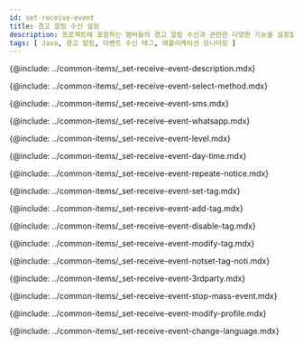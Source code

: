 ```yaml
---
id: set-receive-event
title: 경고 알림 수신 설정
description: 프로젝트에 포함하는 멤버들의 경고 알림 수신과 관련한 다양한 기능을 설정할 수 있습니다.
tags: [ Java, 경고 알림, 이벤트 수신 태그, 애플리케이션 모니터링 ]
---
```


{@include: ../common-items/_set-receive-event-description.mdx}  

<!-- 수신 수단 선택하기 -->
{@include: ../common-items/_set-receive-event-select-method.mdx}

<!-- SMS 알림 수신 추가하기-->
{@include: ../common-items/_set-receive-event-sms.mdx} 

<!-- WhatsApp 알림 수신-->
{@include: ../common-items/_set-receive-event-whatsapp.mdx}

<!-- 모바일 알림 수신 추가하기 -->
<!-- {@include: ../common-items/_set-receive-event-mobile.mdx} -->

<!-- 수신 레벨 선택하기 -->
{@include: ../common-items/_set-receive-event-level.mdx}

<!-- 요일 및 시간별 알람 설정하기 -->
{@include: ../common-items/_set-receive-event-day-time.mdx}  

<!-- 경고 알림 반복 설정하기 -->
{@include: ../common-items/_set-receive-event-repeate-notice.mdx}  

<!-- 팀별, 사용자별 알림 설정하기 -->
{@include: ../common-items/_set-receive-event-set-tag.mdx}

<!-- 이벤트 수신 태그 추가하기 -->
{@include: ../common-items/_set-receive-event-add-tag.mdx}

<!-- 이벤트 수신 태그 해제하기 -->
{@include: ../common-items/_set-receive-event-disable-tag.mdx}

<!-- 이벤트 수신 태그 수정 및 삭제하기 -->
{@include: ../common-items/_set-receive-event-modify-tag.mdx}

<!-- 수신 태그 미설정 알림 -->
{@include: ../common-items/_set-receive-event-notset-tag-noti.mdx}

<!-- 3rd 파티 플러그인 알림 추가하기 -->
{@include: ../common-items/_set-receive-event-3rdparty.mdx}

<!-- 대량 알림 발생 방지 -->
{@include: ../common-items/_set-receive-event-stop-mass-event.mdx}

<!-- 경고 알림 사용자 설정하기 -->
{@include: ../common-items/_set-receive-event-modify-profile.mdx}

<!-- 경고 알림 언어 설정 -->
{@include: ../common-items/_set-receive-event-change-language.mdx}

